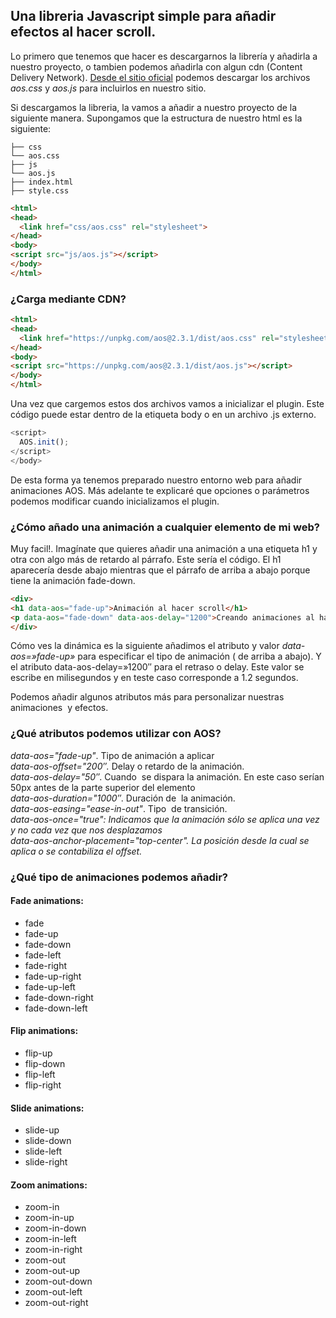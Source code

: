 
<MDXWrapper>
    <Head>
        <title>Aos Vanilla Javascript</title>
        <meta name="description" content="How to Create on scroll animations with vanilla Javascript" />
    </Head>

<div className="p-2 pt-6 pb-6 container m-auto">

## Una libreria Javascript simple para añadir efectos al hacer scroll.

Lo primero que tenemos que hacer es descargarnos la librería y añadirla a nuestro proyecto, o tambien podemos añadirla con algun cdn (Content Delivery Network). [Desde el sitio oficial](https://michalsnik.github.io/aos/) podemos descargar los archivos *aos.css* y *aos.js* para incluirlos en nuestro sitio.

Si descargamos la libreria, la vamos a añadir a nuestro proyecto de la siguiente manera. Supongamos que la estructura de nuestro html es la siguiente:

```
├── css
└── aos.css
├── js
└── aos.js
├── index.html
├── style.css
```

```html html.html
<html>
<head>
  <link href="css/aos.css" rel="stylesheet">  
</head>
<body>
<script src="js/aos.js"></script>
</body>
</html>
```

### ¿Carga mediante CDN?

```html
<html>
<head>
  <link href="https://unpkg.com/aos@2.3.1/dist/aos.css" rel="stylesheet">  
</head>
<body>
<script src="https://unpkg.com/aos@2.3.1/dist/aos.js"></script>
</body>
</html>
```

Una vez que cargemos estos dos archivos vamos a inicializar el plugin. Este código puede estar dentro de la etiqueta body o en un archivo .js externo.

```javascript
<script>
  AOS.init();
</script>
</body>
```

De esta forma ya tenemos preparado nuestro entorno web para añadir animaciones AOS. Más adelante te explicaré que opciones o parámetros podemos modificar cuando inicializamos el plugin.

### ¿Cómo añado una animación a cualquier elemento de mi web?

Muy facil!. Imagínate que quieres añadir una animación a una etiqueta h1 y otra con algo más de retardo al párrafo. Este sería el código. El h1 aparecería desde abajo mientras que el párrafo de arriba a abajo porque tiene la animación fade-down.

```html
<div>
<h1 data-aos="fade-up">Animación al hacer scroll</h1>
<p data-aos="fade-down" data-aos-delay="1200">Creando animaciones al hacer scroll...<p>
</div>
```

Cómo ves la dinámica es la siguiente añadimos el atributo y valor *data-aos=»fade-up»* para especificar el tipo de animación ( de arriba a abajo). Y el atributo data-aos-delay=»1200″ para el retraso o delay. Este valor se escribe en milisegundos y en teste caso corresponde a 1.2 segundos.

Podemos añadir algunos atributos más para personalizar nuestras animaciones  y efectos.

### ¿Qué atributos podemos utilizar con AOS?

*data-aos="fade-up"*. Tipo de animación a aplicar\
*data-aos-offset="200″.* Delay o retardo de la animación.\
*data-aos-delay="50″*. Cuando  se dispara la animación. En este caso serían 50px antes de la parte superior del elemento\
*data-aos-duration="1000″*. Duración de  la animación.\
*data-aos-easing="ease-in-out"*. Tipo  de transición.\
*data-aos-once="true": Indicamos que la animación sólo se aplica una vez y no cada vez que nos desplazamos*\
*data-aos-anchor-placement="top-center". La posición desde la cual se aplica o se contabiliza el offset.*

### ¿Qué tipo de animaciones podemos añadir?

#### Fade animations:

* fade
* fade-up
* fade-down
* fade-left
* fade-right
* fade-up-right
* fade-up-left
* fade-down-right
* fade-down-left

#### Flip animations:


* flip-up
* flip-down
* flip-left
* flip-right

#### Slide animations:


* slide-up
* slide-down
* slide-left
* slide-right

#### Zoom animations:


* zoom-in
* zoom-in-up
* zoom-in-down
* zoom-in-left
* zoom-in-right
* zoom-out
* zoom-out-up
* zoom-out-down
* zoom-out-left
* zoom-out-right

</div>

</MDXWrapper>